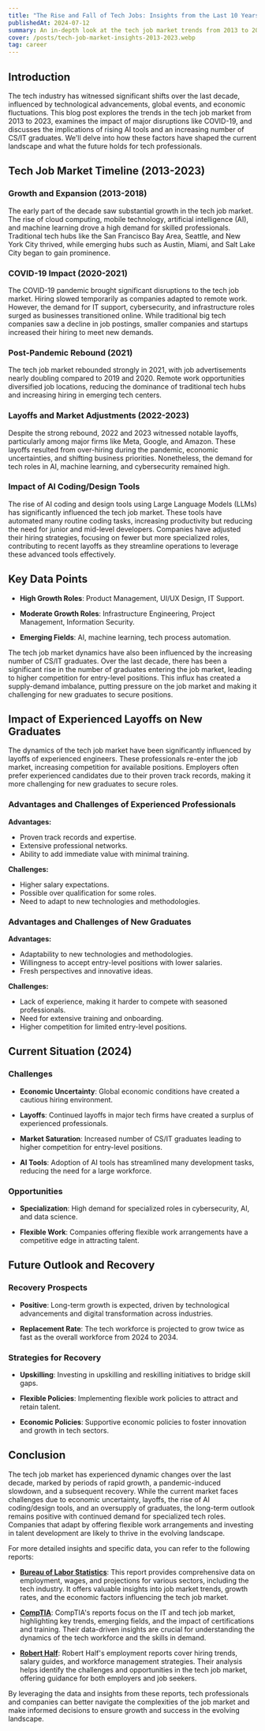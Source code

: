 ```yaml
---
title: "The Rise and Fall of Tech Jobs: Insights from the Last 10 Years"
publishedAt: 2024-07-12
summary: An in-depth look at the tech job market trends from 2013 to 2023
cover: /posts/tech-job-market-insights-2013-2023.webp
tag: career
---
```


## Introduction

The tech industry has witnessed significant shifts over the last decade, influenced by technological advancements, global events, and economic fluctuations. This blog post explores the trends in the tech job market from 2013 to 2023, examines the impact of major disruptions like COVID-19, and discusses the implications of rising AI tools and an increasing number of CS/IT graduates. We'll delve into how these factors have shaped the current landscape and what the future holds for tech professionals.

## Tech Job Market Timeline (2013-2023)

<NextImage
  priority
  width={600}
  height={400}
  unoptimized
  alt="Tech Job Market Timeline (2013-2023)"
  src="/posts/tech-job-market-timeline.webp"
/>

### Growth and Expansion (2013-2018)

The early part of the decade saw substantial growth in the tech job market. The rise of cloud computing, mobile technology, artificial intelligence (AI), and machine learning drove a high demand for skilled professionals. Traditional tech hubs like the San Francisco Bay Area, Seattle, and New York City thrived, while emerging hubs such as Austin, Miami, and Salt Lake City began to gain prominence.

### COVID-19 Impact (2020-2021)

The COVID-19 pandemic brought significant disruptions to the tech job market. Hiring slowed temporarily as companies adapted to remote work. However, the demand for IT support, cybersecurity, and infrastructure roles surged as businesses transitioned online. While traditional big tech companies saw a decline in job postings, smaller companies and startups increased their hiring to meet new demands.

### Post-Pandemic Rebound (2021)

The tech job market rebounded strongly in 2021, with job advertisements nearly doubling compared to 2019 and 2020. Remote work opportunities diversified job locations, reducing the dominance of traditional tech hubs and increasing hiring in emerging tech centers.

### Layoffs and Market Adjustments (2022-2023)

Despite the strong rebound, 2022 and 2023 witnessed notable layoffs, particularly among major firms like Meta, Google, and Amazon. These layoffs resulted from over-hiring during the pandemic, economic uncertainties, and shifting business priorities. Nonetheless, the demand for tech roles in AI, machine learning, and cybersecurity remained high.

### Impact of AI Coding/Design Tools

The rise of AI coding and design tools using Large Language Models (LLMs) has significantly influenced the tech job market. These tools have automated many routine coding tasks, increasing productivity but reducing the need for junior and mid-level developers. Companies have adjusted their hiring strategies, focusing on fewer but more specialized roles, contributing to recent layoffs as they streamline operations to leverage these advanced tools effectively.

## Key Data Points

- **High Growth Roles**: Product Management, UI/UX Design, IT Support.

- **Moderate Growth Roles**: Infrastructure Engineering, Project Management, Information Security.

- **Emerging Fields**: AI, machine learning, tech process automation.

The tech job market dynamics have also been influenced by the increasing number of CS/IT graduates. Over the last decade, there has been a significant rise in the number of graduates entering the job market, leading to higher competition for entry-level positions. This influx has created a supply-demand imbalance, putting pressure on the job market and making it challenging for new graduates to secure positions.

<NextImage
  priority
  width={600}
  height={400}
  unoptimized
  alt="Number of CS/IT Graduates vs Tech Job Openings (2013-2023)"
  src="/posts/tech-job-css-graduates-graph.webp"
/>

<NextImage
  priority
  width={600}
  height={400}
  unoptimized
  alt="Percentage Change in CS/IT Graduates and Tech Job Openings (2013-2023)"
  src="/posts/tech-job-openings-graph.webp"
/>

## Impact of Experienced Layoffs on New Graduates

The dynamics of the tech job market have been significantly influenced by layoffs of experienced engineers. These professionals re-enter the job market, increasing competition for available positions. Employers often prefer experienced candidates due to their proven track records, making it more challenging for new graduates to secure roles.

### Advantages and Challenges of Experienced Professionals

**Advantages:**

- Proven track records and expertise.
- Extensive professional networks.
- Ability to add immediate value with minimal training.

**Challenges:**

- Higher salary expectations.
- Possible over qualification for some roles.
- Need to adapt to new technologies and methodologies.

### Advantages and Challenges of New Graduates

**Advantages:**

- Adaptability to new technologies and methodologies.
- Willingness to accept entry-level positions with lower salaries.
- Fresh perspectives and innovative ideas.

**Challenges:**

- Lack of experience, making it harder to compete with seasoned professionals.
- Need for extensive training and onboarding.
- Higher competition for limited entry-level positions.

## Current Situation (2024)

### Challenges

- **Economic Uncertainty**: Global economic conditions have created a cautious hiring environment.

- **Layoffs**: Continued layoffs in major tech firms have created a surplus of experienced professionals.

- **Market Saturation**: Increased number of CS/IT graduates leading to higher competition for entry-level positions.

- **AI Tools**: Adoption of AI tools has streamlined many development tasks, reducing the need for a large workforce.

### Opportunities

- **Specialization**: High demand for specialized roles in cybersecurity, AI, and data science.

- **Flexible Work**: Companies offering flexible work arrangements have a competitive edge in attracting talent.

## Future Outlook and Recovery

### Recovery Prospects

- **Positive**: Long-term growth is expected, driven by technological advancements and digital transformation across industries.

- **Replacement Rate**: The tech workforce is projected to grow twice as fast as the overall workforce from 2024 to 2034.

### Strategies for Recovery

- **Upskilling**: Investing in upskilling and reskilling initiatives to bridge skill gaps.

- **Flexible Policies**: Implementing flexible work policies to attract and retain talent.

- **Economic Policies**: Supportive economic policies to foster innovation and growth in tech sectors.

## Conclusion

The tech job market has experienced dynamic changes over the last decade, marked by periods of rapid growth, a pandemic-induced slowdown, and a subsequent recovery. While the current market faces challenges due to economic uncertainty, layoffs, the rise of AI coding/design tools, and an oversupply of graduates, the long-term outlook remains positive with continued demand for specialized tech roles. Companies that adapt by offering flexible work arrangements and investing in talent development are likely to thrive in the evolving landscape.

For more detailed insights and specific data, you can refer to the following reports:

- **[Bureau of Labor Statistics](https://www.bls.gov/)**: This report provides comprehensive data on employment, wages, and projections for various sectors, including the tech industry. It offers valuable insights into job market trends, growth rates, and the economic factors influencing the tech job market.

- **[CompTIA](https://www.comptia.org/)**: CompTIA's reports focus on the IT and tech job market, highlighting key trends, emerging fields, and the impact of certifications and training. Their data-driven insights are crucial for understanding the dynamics of the tech workforce and the skills in demand.

- **[Robert Half](https://www.roberthalf.com/)**: Robert Half's employment reports cover hiring trends, salary guides, and workforce management strategies. Their analysis helps identify the challenges and opportunities in the tech job market, offering guidance for both employers and job seekers.

By leveraging the data and insights from these reports, tech professionals and companies can better navigate the complexities of the job market and make informed decisions to ensure growth and success in the evolving landscape.
